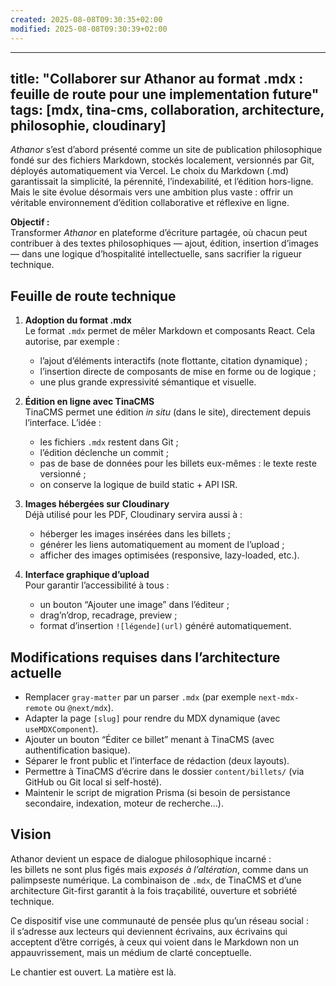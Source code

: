 ```yaml
---
created: 2025-08-08T09:30:35+02:00
modified: 2025-08-08T09:30:39+02:00
---
```


---
title: "Collaborer sur Athanor au format .mdx : feuille de route pour une implementation future"
tags: [mdx, tina-cms, collaboration, architecture, philosophie, cloudinary]
---

*Athanor* s’est d’abord présenté comme un site de publication philosophique fondé sur des fichiers Markdown, stockés localement, versionnés par Git, déployés automatiquement via Vercel. Le choix du Markdown (.md) garantissait la simplicité, la pérennité, l’indexabilité, et l’édition hors-ligne. Mais le site évolue désormais vers une ambition plus vaste : offrir un véritable environnement d’édition collaborative et réflexive en ligne.

**Objectif :**  
Transformer *Athanor* en plateforme d’écriture partagée, où chacun peut contribuer à des textes philosophiques — ajout, édition, insertion d’images — dans une logique d’hospitalité intellectuelle, sans sacrifier la rigueur technique.

## Feuille de route technique

1. **Adoption du format .mdx**  
   Le format `.mdx` permet de mêler Markdown et composants React. Cela autorise, par exemple :
   - l’ajout d’éléments interactifs (note flottante, citation dynamique) ;
   - l’insertion directe de composants de mise en forme ou de logique ;
   - une plus grande expressivité sémantique et visuelle.

2. **Édition en ligne avec TinaCMS**  
   TinaCMS permet une édition *in situ* (dans le site), directement depuis l’interface. L’idée :
   - les fichiers `.mdx` restent dans Git ;
   - l’édition déclenche un commit ;
   - pas de base de données pour les billets eux-mêmes : le texte reste versionné ;
   - on conserve la logique de build static + API ISR.

3. **Images hébergées sur Cloudinary**  
   Déjà utilisé pour les PDF, Cloudinary servira aussi à :
   - héberger les images insérées dans les billets ;
   - générer les liens automatiquement au moment de l’upload ;
   - afficher des images optimisées (responsive, lazy-loaded, etc.).

4. **Interface graphique d’upload**  
   Pour garantir l’accessibilité à tous :
   - un bouton “Ajouter une image” dans l’éditeur ;
   - drag’n’drop, recadrage, preview ;
   - format d’insertion `![légende](url)` généré automatiquement.

## Modifications requises dans l’architecture actuelle

- Remplacer `gray-matter` par un parser `.mdx` (par exemple `next-mdx-remote` ou `@next/mdx`).
- Adapter la page `[slug]` pour rendre du MDX dynamique (avec `useMDXComponent`).
- Ajouter un bouton “Éditer ce billet” menant à TinaCMS (avec authentification basique).
- Séparer le front public et l’interface de rédaction (deux layouts).
- Permettre à TinaCMS d’écrire dans le dossier `content/billets/` (via GitHub ou Git local si self-hosté).
- Maintenir le script de migration Prisma (si besoin de persistance secondaire, indexation, moteur de recherche…).

## Vision

Athanor devient un espace de dialogue philosophique incarné :  
les billets ne sont plus figés mais *exposés à l’altération*, comme dans un palimpseste numérique. La combinaison de `.mdx`, de TinaCMS et d’une architecture Git-first garantit à la fois traçabilité, ouverture et sobriété technique.

Ce dispositif vise une communauté de pensée plus qu’un réseau social :  
il s’adresse aux lecteurs qui deviennent écrivains, aux écrivains qui acceptent d’être corrigés, à ceux qui voient dans le Markdown non un appauvrissement, mais un médium de clarté conceptuelle.

Le chantier est ouvert. La matière est là.

